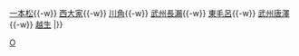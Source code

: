 {{鐵道路線
| 模板名稱 = 越生線
| 名稱 = [[File:Tōbu Tetsudō Logo.svg|40px|東武鐵道|link=東武鐵道]] <small>[[東武鐵道]]</small> [[越生線]] [[File:Tobu Tojo Line (TJ) symbol.svg|20px]]
| 代表色  = #009
| 背景顏色 = #FFFFFF 
| 車站列表 =  [[坂戶站|坂戶]]{{-w}} [[一本松站 (埼玉縣)|一本松]]{{-w}} [[西大家站|西大家]]{{-w}} [[川角站|川角]]{{-w}} [[武州長瀨站|武州長瀨]]{{-w}} [[東毛呂站|東毛呂]]{{-w}} [[武州唐澤站|武州唐澤]]{{-w}} [[越生站|越生]]
|}}<noinclude>
[[Category:東武鐵道路線模板|O]]

</noinclude>